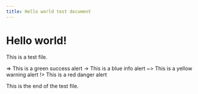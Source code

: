 ```yaml
---
title: Hello world test document
---
```


# Hello world!

This is a test file. 

=> This is a green success alert
-> This is a blue info alert
~> This is a yellow warning alert
!> This is a red danger alert


This is the end of the test file.
